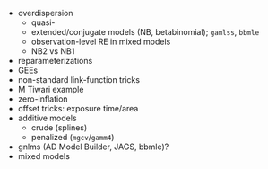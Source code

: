 

* overdispersion
    * quasi-
	* extended/conjugate models (NB, betabinomial); `gamlss`, `bbmle`
	* observation-level RE in mixed models
	* NB2 vs NB1
* reparameterizations	
* GEEs	
* non-standard link-function tricks
* M Tiwari example
* zero-inflation
* offset tricks: exposure time/area
* additive models
    * crude (splines)
	* penalized (`mgcv`/`gamm4`)
* gnlms (AD Model Builder, JAGS, bbmle)?
* mixed models
